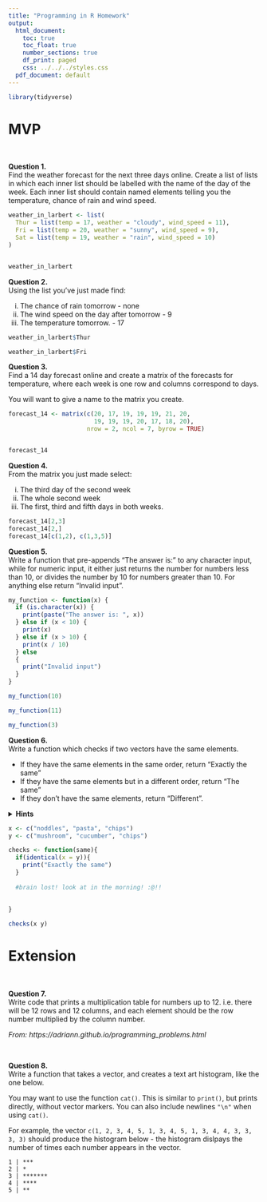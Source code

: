 ```yaml
---
title: "Programming in R Homework"
output:
  html_document:
    toc: true
    toc_float: true
    number_sections: true
    df_print: paged
    css: ../../../styles.css
  pdf_document: default
---
```



```r
library(tidyverse)
```

# MVP

<br> 

**Question 1.** \
Find the weather forecast for the next three days online. Create a list of lists in which each inner list should be labelled with the name of the day of the week. Each inner list should contain named elements telling you the temperature, chance of rain and wind speed.

```r




weather_in_larbert <- list(
  Thur = list(temp = 17, weather = "cloudy", wind_speed = 11),
  Fri = list(temp = 20, weather = "sunny", wind_speed = 9),
  Sat = list(temp = 19, weather = "rain", wind_speed = 10)
)


weather_in_larbert

```


**Question 2.** \
Using the list you've just made find:

  i. The chance of rain tomorrow - none
  ii. The wind speed on the day after tomorrow - 9
  iii. The temperature tomorrow. - 17

```r

weather_in_larbert$Thur

weather_in_larbert$Fri

```


**Question 3.** \
Find a 14 day forecast online and create a matrix of the forecasts for temperature, where each week is one row and columns correspond to days.

You will want to give a name to the matrix you create.

```r
forecast_14 <- matrix(c(20, 17, 19, 19, 19, 21, 20,
                        19, 19, 19, 20, 17, 18, 20),
                      nrow = 2, ncol = 7, byrow = TRUE)


forecast_14
```


**Question 4.** \
From the matrix you just made select:

  i. The third day of the second week
  ii. The whole second week
  iii. The first, third and fifth days in both weeks.


```r

forecast_14[2,3]
forecast_14[2,]
forecast_14[c(1,2), c(1,3,5)]


```


**Question 5.** \
Write a function that pre-appends "The answer is: " to any character input, while for numeric input, it either just returns the number for numbers less than 10, or divides the number by 10 for numbers greater than 10. For anything else return "Invalid input".

```r

my_function <- function(x) {
  if (is.character(x)) {
    print(paste("The answer is: ", x))
  } else if (x < 10) {
    print(x)
  } else if (x > 10) {
    print(x / 10)
  } else
  {
    print("Invalid input")
  }
}

my_function(10)

my_function(11)

my_function(3)
```

**Question 6.** \
Write a function which checks if two vectors have the same elements. 

* If they have the same elements in the same order, return "Exactly the same"
* If they have the same elements but in a different order, return "The same"
* If they don't have the same elements, return "Different".


<details>
<summary>**Hints**</summary>
* You can check if two vectors have the same elements but in a different order by using `sort` to sort each vector first and then checking if they are equal.
* Have a look at the `all()` function
</details>
</blockquote>

```r

x <- c("noddles", "pasta", "chips")
y <- c("mushroom", "cucumber", "chips")

checks <- function(same){
  if(identical(x = y)){
    print("Exactly the same")
  } 
  
  #brain lost! look at in the morning! :@!!
  
  
}

checks(x y)

```




# Extension

<br>

**Question 7.** \
Write code that prints a multiplication table for numbers up to 12. i.e. there will be 12 rows and 12 columns, and each element should be the row number multiplied by the column number.

*From: https://adriann.github.io/programming_problems.html*

<br>

**Question 8.** \
Write a function that takes a vector, and creates a text art histogram, like the one below.

You may want to use the function `cat()`. This is similar to `print()`, but prints directly, without vector markers. You can also include newlines `"\n"` when using `cat()`.

For example, the vector
`c(1, 2, 3, 4, 5, 1, 3, 4, 5, 1, 3, 4, 4, 3, 3, 3, 3)`
should produce the histogram below - the histogram dislpays the number of times each number appears in the vector.

```
1 | ***
2 | *
3 | *******
4 | ****
5 | **
```

